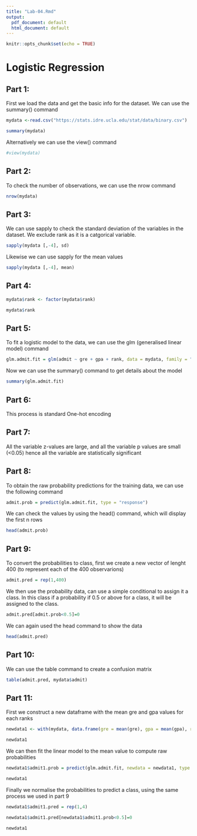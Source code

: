 ```yaml
---
title: "Lab-04.Rmd"
output:
  pdf_document: default
  html_document: default
---
```


```r
knitr::opts_chunk$set(echo = TRUE)
```

# Logistic Regression 

## Part 1:

First we load the data and get the basic info for the dataset. We can use the summary() command
```r
mydata <-read.csv("https://stats.idre.ucla.edu/stat/data/binary.csv")

summary(mydata)

```

Alternatively we can use the view() command 

```r
#view(mydata)
```


## Part 2:

To check the number of observations, we can use the nrow command 
```r
nrow(mydata)
```

## Part 3:


We can use sapply to check the standard deviation of the variables in the dataset. We exclude rank as it is a catgorical variable.
```r
sapply(mydata [,-4], sd)
```

Likewise we can use sapply for the mean values
```r
sapply(mydata [,-4], mean)
```

## Part 4: 

```r
mydata$rank <- factor(mydata$rank)

mydata$rank
```


## Part 5:

To fit a logistic model to the data, we can use the glm (generalised linear model) command 
```r
glm.admit.fit = glm(admit ~ gre + gpa + rank, data = mydata, family = "binomial")

```

Now we can use the summary() command to get details about the model
```r
summary(glm.admit.fit)
```

## Part 6:

This process is standard One-hot encoding


## Part 7:

All the variable z-values are large, and all the variable p values are small (<0.05) hence all the variable are statistically significant  


## Part 8:

To obtain the raw probability predictions for the training data, we can use the following command
```r
admit.prob = predict(glm.admit.fit, type = "response")
```

We can check the values by using the head() command, which will display the first n rows
```r
head(admit.prob)
```


## Part 9:

To convert the probabilities to class, first we create a new vector of lenght 400 (to represent each of the 400 observarions)
```r
admit.pred = rep(1,400)
```

We then use the probability data, can use a simple conditional to assign it a class. In this class if a probability if 0.5 or above for a class, it will be assigned to the class.
```r
admit.pred[admit.prob<0.5]=0 
```

We can again used the head command to show the data
```r
head(admit.pred)
```


## Part 10:

We can use the table command to create a confusion matrix 
```r
table(admit.pred, mydata$admit)
```


## Part 11:

First we construct a new dataframe with the mean gre and gpa values for each ranks
```r
newdata1 <- with(mydata, data.frame(gre = mean(gre), gpa = mean(gpa), rank = factor(1:4)))

newdata1
```

We can then fit the linear model to the mean value to compute raw probabilities 
```r
newdata1$admit1.prob = predict(glm.admit.fit, newdata = newdata1, type = "response")

newdata1
```

Finally we normalise the probabilities to predict a class, using the same process we used in part 9
```r
newdata1$admit1.pred = rep(1,4)

newdata1$admit1.pred[newdata1$admit1.prob<0.5]=0

newdata1
```